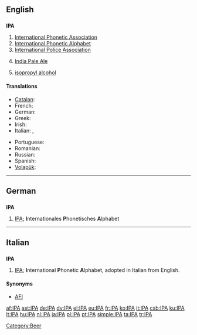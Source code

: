 {{selfref|See [[Wiktionary:International Phonetic Alphabet]] for Wiktionary's Appendix for IPA symbols}}
{{also|ipa}}
==English==

==={{initialism}}===
'''IPA'''

# [[w:International Phonetic Association|International Phonetic Association]]
# [[w:International Phonetic Alphabet|International Phonetic Alphabet]]
# [[w:International Police Association|International Police Association]]
# {{context|beer}} [[w:India Pale Ale|India Pale Ale]]
# {{organic compound}} [[isopropyl alcohol]]

====Translations====
{{trans-top|International Phonetic Alphabet}}
* [[Catalan]]: {{t+|ca|AFI}}
* French: {{t+|fr|API}}
* German: {{t+|de|IPA}}
* Greek: {{t+|el|ΔΦΑ|sc=Grek}}
* Irish: {{t-|ga|AIF|xs=Irish}}
* Italian: {{t-|it|AFI}}, {{t+|it|IPA}}
{{trans-mid}}
* Portuguese: {{t+|pt|AFI}}
* Romanian: {{t-|ro|AFI}}
* Russian: {{t-|ru|МФА|sc=Cyrl}}
* Spanish: {{t|es|AFI}}
* [[Volapük]]: {{t+|vo|LFB|xs=Volapük}}
{{trans-bottom}}

[[Category:Beer]]

----

==German==

==={{initialism|German}}===
'''IPA'''

# [[IPA#English|IPA]]; '''I'''nternationales '''P'''honetisches '''A'''lphabet

----

==Italian==

==={{initialism|Italian}}===
'''IPA'''

# [[IPA#English|IPA]]; '''I'''nternational '''P'''honetic '''A'''lphabet, adopted in Italian from English.

====Synonyms====
* [[AFI]]

[[af:IPA]]
[[ast:IPA]]
[[de:IPA]]
[[dv:IPA]]
[[el:IPA]]
[[eu:IPA]]
[[fr:IPA]]
[[ko:IPA]]
[[it:IPA]]
[[csb:IPA]]
[[ku:IPA]]
[[lt:IPA]]
[[hu:IPA]]
[[nl:IPA]]
[[ja:IPA]]
[[pl:IPA]]
[[pt:IPA]]
[[simple:IPA]]
[[ta:IPA]]
[[tr:IPA]]